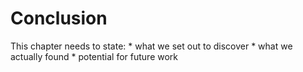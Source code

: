 # Conclusion {#conclusion}

This chapter needs to state:
* what we set out to discover
* what we actually found
* potential for future work